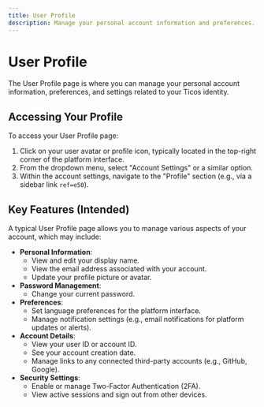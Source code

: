```yaml
---
title: User Profile
description: Manage your personal account information and preferences.
---
```


# User Profile

The User Profile page is where you can manage your personal account information, preferences, and settings related to your Ticos identity.

## Accessing Your Profile

To access your User Profile page:

1.  Click on your user avatar or profile icon, typically located in the top-right corner of the platform interface.
2.  From the dropdown menu, select "Account Settings" or a similar option.
3.  Within the account settings, navigate to the "Profile" section (e.g., via a sidebar link `ref=e50`).

## Key Features (Intended)

A typical User Profile page allows you to manage various aspects of your account, which may include:

-   **Personal Information**: 
    -   View and edit your display name.
    -   View the email address associated with your account.
    -   Update your profile picture or avatar.
-   **Password Management**:
    -   Change your current password.
-   **Preferences**:
    -   Set language preferences for the platform interface.
    -   Manage notification settings (e.g., email notifications for platform updates or alerts).
-   **Account Details**:
    -   View your user ID or account ID.
    -   See your account creation date.
    -   Manage links to any connected third-party accounts (e.g., GitHub, Google).
-   **Security Settings**:
    -   Enable or manage Two-Factor Authentication (2FA).
    -   View active sessions and sign out from other devices.
